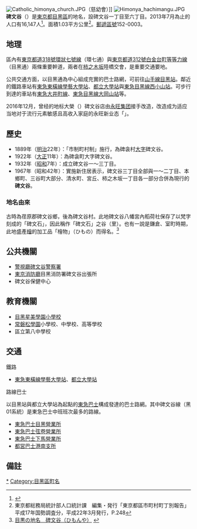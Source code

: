 {{Pathnav|日本|東京都|目黑區|frame=1}}
{{Infobox Settlement
|official_name = 碑文谷
|native_name =
|settlement_type = [[町|町]]
|image_skyline = Daiei Himonya -01.jpg
|imagesize = 250px
|image_caption = [[大榮公司|大榮]]碑文谷店
|image_flag =
|image_seal =
| image_map =
| map_caption =
|subdivision_type = [[國家|國家]]
|subdivision_name = [[File:Flag_of_Japan.svg|border]] [[日本|日本]]
|subdivision_type1 = [[都道府縣|都道府縣]]
|subdivision_name1 = [[File:Flag_of_Tokyo_Prefecture.svg|25px]] [[東京都|東京都]]
|subdivision_type2 = [[東京都區部|特別區]]
|subdivision_name2 = [[File:Flag_of_Meguro,_Tokyo.svg|25px]] [[目黑區|目黑區]]
|established_title =
|established_date =
|government_type =
|leader_title =
|leader_name =
|area_magnitude =
|area_total_sq_mi =
|area_total_km2 = 1.03
|area_land_sq_mi =
|area_land_km2 =
|area_urban_sq_mi =
|area_urban_km2 =
|area_metro_km2 =
|area_metro_sq_mi =
|population_as_of= 2013年（平成25年）7月1日
|population_footnotes =
|population_total = 16147
|population_urban =
|population_metro =
|population_density_sq_mi =
|population_density_km2 = 15676.70
| timezone = [[日本標準時間|JST]]
| utc_offset = +9
|timezone_DST =
|utc_offset_DST =
|latd=|latm=|lats=|latNS=
|longd=|longm=|longs=|longEW=
|elevation_footnotes=
|elevation_m =
|elevation_ft =
|postal_code_type = [[郵遞區號|郵遞區號]]
|postal_code = 152-0003
|area_code =
|website =
|footnotes =
}}
[[File:Catholic_himonya_church.JPG|thumb]]（慈幼會）]]
[[File:Himonya_hachimangu.JPG|thumb]]
'''碑文谷'''（{{jpn|j=碑文谷|hg=ひもんや|rm=Himonya|f=y}}）是[[東京都|東京都]][[目黑區|目黑區]]的地名，設碑文谷一丁目至六丁目。2013年7月為止的人口有16,147人<ref>{{Cite web |url=http://www.city.meguro.tokyo.jp/gyosei/tokei/tokei/jinko/setaisu/h25/files/mjinko-h2507.xls |title=町丁別世帯数および人口表　平成25年度（2013） |accessdate=2013-08-06 |archive-date=2020-05-03 |archive-url=https://web.archive.org/web/20200503110305/https://www.city.meguro.tokyo.jp/gyosei/tokei/tokei/jinko/setaisu/h25/files/mjinko-h2507.xls |dead-url=yes }}</ref>。面積1.03平方公里<ref name="choubetu">東京都総務局統計部人口統計課　編集・発行「東京都區市町村町丁別報告」平成17年国勢調査分，平成22年3月発行，P.248</ref>。[[郵遞區號|郵遞區號]]152-0003。

== 地理 ==
區內有[[東京都道318號環狀七號線|東京都道318號環狀七號線]]（環七通）與[[東京都道312號白金台町等等力線|東京都道312號白金台町等等力線]]（目黑通）兩條重要幹道，兩者在[[柿之木坂|柿之木坂]]陸橋交會，是重要交通要地。

公共交通方面，以目黑通為中心組成充實的巴士路網，可前往[[山手線|山手線]][[目黑站|目黑站]]。鄰近的鐵路車站有[[東急東橫線|東急東橫線]][[學藝大學站|學藝大學站]]、[[都立大學站|都立大學站]]與[[東急目黑線|東急目黑線]][[西小山站|西小山站]]。可步行到達的車站有[[東急大井町線|東急大井町線]]、[[東急目黑線|東急目黑線]][[大岡山站|大岡山站]]等。

2016年12月，曾经的地标大榮（{{link-ja|ダイエー|ダイエー}}）碑文谷店由[[永旺集團|永旺集团]]接手改造，改造成为适应当地对于流行元素敏感且高收入家庭的永旺新业态「{{link-ja|AEON STYLE碑文谷|イオンスタイル碑文谷}}」。

== 歷史 ==
*1889年（[[明治|明治]]22年）：「市制町村制」施行，為碑衾村[[大字|大字]]碑文谷。
*1922年（[[大正|大正]]11年）：為碑衾町大字碑文谷。
*1932年（[[昭和|昭和]]7年）：成立碑文谷一～三丁目。
*1967年（昭和42年）：實施新住居表示，碑文谷三丁目全部與一～二丁目、本鄉町、三谷町大部分、清水町、宮丘、柿之木坂一丁目各一部分合併為現行的'''碑文谷'''。

=== 地名由來 ===
古時為荏原郡碑文谷鄉，後為碑文谷村。此地碑文谷八幡宮內稻荷社保存了以梵字刻成的「碑文石」，因此稱作「碑文石」之谷（里）。也有一說是鎌倉、室町時期，此地盛產[[檜|檜]]的加工品「檜物」（ひもの）而得名。<ref>[http://www.city.meguro.tokyo.jp/gyosei/shokai_rekishi/konnamachi/michi/chimei/nanbu/himonya/index.html 目黒の地名　碑文谷（ひもんや）] {{webarchive|url=https://web.archive.org/web/20110717043549/http://www.city.meguro.tokyo.jp/gyosei/shokai_rekishi/konnamachi/michi/chimei/nanbu/himonya/index.html |date=2011-07-17 }}</ref>

== 公共機關 ==
* [[警視廳|警視廳]][[碑文谷警察署|碑文谷警察署]]
* [[東京消防廳|東京消防廳]]目黑消防署碑文谷出張所
* 碑文谷保健中心

== 教育機關 ==
* [[目黑星美學園小學校|目黑星美學園小學校]]
* [[學校法人常磐松學園|常磐松學園]]小學校、中學校、高等學校
* 區立第八中學校

== 交通 ==
; 鐵路
* [[東急東橫線|東急東橫線]][[學藝大學站|學藝大學站]]、[[都立大學站|都立大學站]]

; 路線巴士
以目黑站與都立大學站為起點的[[東急巴士|東急巴士]]構成發達的巴士路網。其中碑文谷線（黑01系統）是東急巴士中班班次最多的路線。
* [[東急巴士目黑營業所|東急巴士目黑營業所]]
* [[東急巴士弦卷營業所|東急巴士弦卷營業所]]
* [[東急巴士下馬營業所|東急巴士下馬營業所]]
* [[都営巴士港南支所|都営巴士港南支所]]

== 備註 ==
{{reflist}}

{{目黑區的町名}}
{{DEFAULTSORT:Himonya}}
[[Category:碑文谷|*]]
[[Category:目黑區町名|Category:目黑區町名]]